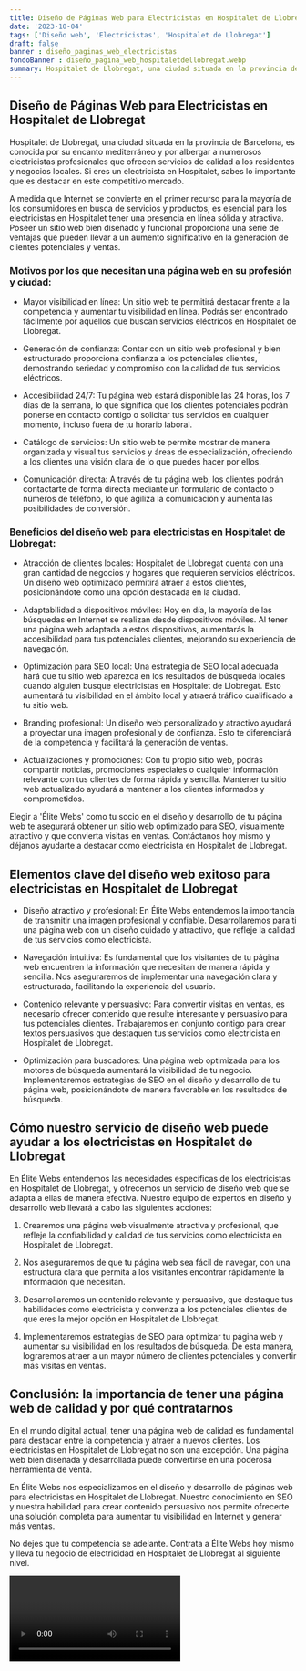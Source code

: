 ```yaml
---
title: Diseño de Páginas Web para Electricistas en Hospitalet de Llobregat
date: '2023-10-04'
tags: ['Diseño web', 'Electricistas', 'Hospitalet de Llobregat']
draft: false
banner : diseño_paginas_web_electricistas
fondoBanner : diseño_pagina_web_hospitaletdellobregat.webp
summary: Hospitalet de Llobregat, una ciudad situada en la provincia de Barcelona, es conocida por su encanto mediterráneo y por albergar a numerosos electricistas profesionales que ofrecen servicios de calidad a los residentes y negocios locales. Si eres un electricista en Hospitalet, sabes lo importante que es destacar en este competitivo mercado.
---
```


## Diseño de Páginas Web para Electricistas en Hospitalet de Llobregat

Hospitalet de Llobregat, una ciudad situada en la provincia de Barcelona, es conocida por su encanto mediterráneo y por albergar a numerosos electricistas profesionales que ofrecen servicios de calidad a los residentes y negocios locales. Si eres un electricista en Hospitalet, sabes lo importante que es destacar en este competitivo mercado.

A medida que Internet se convierte en el primer recurso para la mayoría de los consumidores en busca de servicios y productos, es esencial para los electricistas en Hospitalet tener una presencia en línea sólida y atractiva. Poseer un sitio web bien diseñado y funcional proporciona una serie de ventajas que pueden llevar a un aumento significativo en la generación de clientes potenciales y ventas.

### Motivos por los que necesitan una página web en su profesión y ciudad:

- Mayor visibilidad en línea: Un sitio web te permitirá destacar frente a la competencia y aumentar tu visibilidad en línea. Podrás ser encontrado fácilmente por aquellos que buscan servicios eléctricos en Hospitalet de Llobregat.

- Generación de confianza: Contar con un sitio web profesional y bien estructurado proporciona confianza a los potenciales clientes, demostrando seriedad y compromiso con la calidad de tus servicios eléctricos.

- Accesibilidad 24/7: Tu página web estará disponible las 24 horas, los 7 días de la semana, lo que significa que los clientes potenciales podrán ponerse en contacto contigo o solicitar tus servicios en cualquier momento, incluso fuera de tu horario laboral.

- Catálogo de servicios: Un sitio web te permite mostrar de manera organizada y visual tus servicios y áreas de especialización, ofreciendo a los clientes una visión clara de lo que puedes hacer por ellos.

- Comunicación directa: A través de tu página web, los clientes podrán contactarte de forma directa mediante un formulario de contacto o números de teléfono, lo que agiliza la comunicación y aumenta las posibilidades de conversión.

### Beneficios del diseño web para electricistas en Hospitalet de Llobregat:

- Atracción de clientes locales: Hospitalet de Llobregat cuenta con una gran cantidad de negocios y hogares que requieren servicios eléctricos. Un diseño web optimizado permitirá atraer a estos clientes, posicionándote como una opción destacada en la ciudad.

- Adaptabilidad a dispositivos móviles: Hoy en día, la mayoría de las búsquedas en Internet se realizan desde dispositivos móviles. Al tener una página web adaptada a estos dispositivos, aumentarás la accesibilidad para tus potenciales clientes, mejorando su experiencia de navegación.

- Optimización para SEO local: Una estrategia de SEO local adecuada hará que tu sitio web aparezca en los resultados de búsqueda locales cuando alguien busque electricistas en Hospitalet de Llobregat. Esto aumentará tu visibilidad en el ámbito local y atraerá tráfico cualificado a tu sitio web.

- Branding profesional: Un diseño web personalizado y atractivo ayudará a proyectar una imagen profesional y de confianza. Esto te diferenciará de la competencia y facilitará la generación de ventas.

- Actualizaciones y promociones: Con tu propio sitio web, podrás compartir noticias, promociones especiales o cualquier información relevante con tus clientes de forma rápida y sencilla. Mantener tu sitio web actualizado ayudará a mantener a los clientes informados y comprometidos.

Elegir a 'Élite Webs' como tu socio en el diseño y desarrollo de tu página web te asegurará obtener un sitio web optimizado para SEO, visualmente atractivo y que convierta visitas en ventas. Contáctanos hoy mismo y déjanos ayudarte a destacar como electricista en Hospitalet de Llobregat.

<GifSeo />

<Cta />

## Elementos clave del diseño web exitoso para electricistas en Hospitalet de Llobregat

- Diseño atractivo y profesional: En Élite Webs entendemos la importancia de transmitir una imagen profesional y confiable. Desarrollaremos para ti una página web con un diseño cuidado y atractivo, que refleje la calidad de tus servicios como electricista.

- Navegación intuitiva: Es fundamental que los visitantes de tu página web encuentren la información que necesitan de manera rápida y sencilla. Nos aseguraremos de implementar una navegación clara y estructurada, facilitando la experiencia del usuario.

- Contenido relevante y persuasivo: Para convertir visitas en ventas, es necesario ofrecer contenido que resulte interesante y persuasivo para tus potenciales clientes. Trabajaremos en conjunto contigo para crear textos persuasivos que destaquen tus servicios como electricista en Hospitalet de Llobregat.

- Optimización para buscadores: Una página web optimizada para los motores de búsqueda aumentará la visibilidad de tu negocio. Implementaremos estrategias de SEO en el diseño y desarrollo de tu página web, posicionándote de manera favorable en los resultados de búsqueda.

## Cómo nuestro servicio de diseño web puede ayudar a los electricistas en Hospitalet de Llobregat

En Élite Webs entendemos las necesidades específicas de los electricistas en Hospitalet de Llobregat, y ofrecemos un servicio de diseño web que se adapta a ellas de manera efectiva. Nuestro equipo de expertos en diseño y desarrollo web llevará a cabo las siguientes acciones:

1. Crearemos una página web visualmente atractiva y profesional, que refleje la confiabilidad y calidad de tus servicios como electricista en Hospitalet de Llobregat.

2. Nos aseguraremos de que tu página web sea fácil de navegar, con una estructura clara que permita a los visitantes encontrar rápidamente la información que necesitan.

3. Desarrollaremos un contenido relevante y persuasivo, que destaque tus habilidades como electricista y convenza a los potenciales clientes de que eres la mejor opción en Hospitalet de Llobregat.

4. Implementaremos estrategias de SEO para optimizar tu página web y aumentar su visibilidad en los resultados de búsqueda. De esta manera, lograremos atraer a un mayor número de clientes potenciales y convertir más visitas en ventas.

## Conclusión: la importancia de tener una página web de calidad y por qué contratarnos

En el mundo digital actual, tener una página web de calidad es fundamental para destacar entre la competencia y atraer a nuevos clientes. Los electricistas en Hospitalet de Llobregat no son una excepción. Una página web bien diseñada y desarrollada puede convertirse en una poderosa herramienta de venta.

En Élite Webs nos especializamos en el diseño y desarrollo de páginas web para electricistas en Hospitalet de Llobregat. Nuestro conocimiento en SEO y nuestra habilidad para crear contenido persuasivo nos permite ofrecerte una solución completa para aumentar tu visibilidad en Internet y generar más ventas.

No dejes que tu competencia se adelante. Contrata a Élite Webs hoy mismo y lleva tu negocio de electricidad en Hospitalet de Llobregat al siguiente nivel.

<Video />

<CtaBot job='Electricistas' city='Hospitalet de Llobregat'/>

<Gmaps query='Hospitalet de Llobregat+españa+maps' />